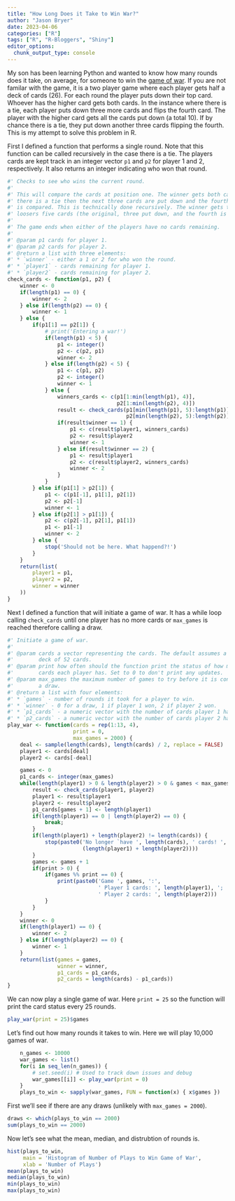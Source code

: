 ```yaml
---
title: "How Long Does it Take to Win War?"
author: "Jason Bryer"
date: 2023-04-06
categories: ["R"]
tags: ["R", "R-Bloggers", "Shiny"]
editor_options: 
  chunk_output_type: console
---
```


My son has been learning Python and wanted to know how many rounds does it take, on average, for someone to win the [game of war](https://en.wikipedia.org/wiki/War_(card_game)). If you are not familar with the game, it is a two player game where each player gets half a deck of cards (26). For each round the player puts down their top card. Whoever has the higher card gets both cards. In the instance where there is a tie, each player puts down three more cards and flips the fourth card. The player with the higher card gets all the cards put down (a total 10). If by chance there is a tie, they put down another three cards flipping the fourth. This is my attempt to solve this problem in R.

First I defined a function that performs a single round. Note that this function can be called recursively in the case there is a tie. The players cards are kept track in an integer vector `p1` and `p2` for player 1 and 2, respectively. It also returns an integer indicating who won that round.

```r
#' Checks to see who wins the current round.
#'
#' This will compare the cards at position one. The winner gets both cards. If
#' there is a tie then the next three cards are put down and the fourth card
#' is compared. This is technically done recursively. The winner gets the
#' loosers five cards (the original, three put down, and the fourth is checked).
#'
#' The game ends when either of the players have no cards remaining.
#'
#' @param p1 cards for player 1.
#' @param p2 cards for player 2.
#' @return a list with three elements:
#' * `winner` - either a 1 or 2 for who won the round.
#' * `player1` - cards remaining for player 1.
#' * `player2` - cards remaining for player 2.
check_cards <- function(p1, p2) {
	winner <- 0
	if(length(p1) == 0) {
		winner <- 2
	} else if(length(p2) == 0) {
		winner <- 1
	} else {
		if(p1[1] == p2[1]) {
			# print('Entering a war!')
			if(length(p1) < 5) {
				p1 <- integer()
				p2 <- c(p2, p1)
				winner <- 2
			} else if(length(p2) < 5) {
				p1 <- c(p1, p2)
				p2 <- integer()
				winner <- 1
			} else {
				winners_cards <- c(p1[1:min(length(p1), 4)],
								   p2[1:min(length(p2), 4)])
				result <- check_cards(p1[min(length(p1), 5):length(p1)],
									  p2[min(length(p2), 5):length(p2)])
				if(result$winner == 1) {
					p1 <- c(result$player1, winners_cards)
					p2 <- result$player2
					winner <- 1
				} else if(result$winner == 2) {
					p1 <- result$player1
					p2 <- c(result$player2, winners_cards)
					winner <- 2
				}
			}
		} else if(p1[1] > p2[1]) {
			p1 <- c(p1[-1], p1[1], p2[1])
			p2 <- p2[-1]
			winner <- 1
		} else if(p2[1] > p1[1]) {
			p2 <- c(p2[-1], p2[1], p1[1])
			p1 <- p1[-1]
			winner <- 2
		} else {
			stop('Should not be here. What happend?!')
		}
	}
	return(list(
		player1 = p1,
		player2 = p2,
		winner = winner
	))
}
```

Next I defined a function that will initiate a game of war. It has a while loop calling `check_cards` until one player has no more cards or `max_games` is reached therefore calling a draw.

```r
#' Initiate a game of war.
#'
#' @param cards a vector representing the cards. The default assumes a typical
#'        deck of 52 cards.
#' @param print how often should the function print the status of how many
#'        cards each player has. Set to 0 to don't print any updates.
#' @param max_games the maximum number of games to try before it is considered
#'        a draw.
#' @return a list with four elements:
#' * `games` - number of rounds it took for a player to win.
#' * `winner` - 0 for a draw, 1 if player 1 won, 2 if player 2 won.
#' * `p1_cards` - a numeric vector with the number of cards player 1 had after each round.
#' * `p2_cards` - a numeric vector with the number of cards player 2 had after each round.
play_war <- function(cards = rep(1:13, 4),
					 print = 0,
					 max_games = 2000) {
	deal <- sample(length(cards), length(cards) / 2, replace = FALSE)
	player1 <- cards[deal]
	player2 <- cards[-deal]

	games <- 0
	p1_cards <- integer(max_games)
	while(length(player1) > 0 & length(player2) > 0 & games < max_games) {
		result <- check_cards(player1, player2)
		player1 <- result$player1
		player2 <- result$player2
		p1_cards[games + 1] <- length(player1)
		if(length(player1) == 0 | length(player2) == 0) {
			break;
		}
		if(length(player1) + length(player2) != length(cards)) {
			stop(paste0('No longer `have ', length(cards), ' cards! ',
						(length(player1) + length(player2))))
		}
		games <- games + 1
		if(print > 0) {
			if(games %% print == 0) {
				print(paste0('Game ', games, ':',
							 ' Player 1 cards: ', length(player1), '; ',
							 ' Player 2 cards: ', length(player2)))
			}
		}
	}
	winner <- 0
	if(length(player1) == 0) {
		winner <- 2
	} else if(length(player2) == 0) {
		winner <- 1
	}
	return(list(games = games,
				winner = winner,
				p1_cards = p1_cards,
				p2_cards = length(cards) - p1_cards))
}
```

We can now play a single game of war. Here `print = 25` so the function will print the card status every 25 rounds.

```r
play_war(print = 25)$games
```

Let's find out how many rounds it takes to win. Here we will play 10,000 games of war.

```r
	n_games <- 10000
	war_games <- list()
	for(i in seq_len(n_games)) {
		# set.seed(i) # Used to track down issues and debug
		war_games[[i]] <- play_war(print = 0)
	}
	plays_to_win <- sapply(war_games, FUN = function(x) { x$games })

```

First we'll see if there are any draws (unlikely with `max_games = 2000`).

```r
draws <- which(plays_to_win == 2000)
sum(plays_to_win == 2000)
```

Now let's see what the mean, median, and distrubtion of rounds is.

```r
hist(plays_to_win,
	 main = 'Histogram of Number of Plays to Win Game of War',
	 xlab = 'Number of Plays')
mean(plays_to_win)
median(plays_to_win)
min(plays_to_win)
max(plays_to_win)
```
